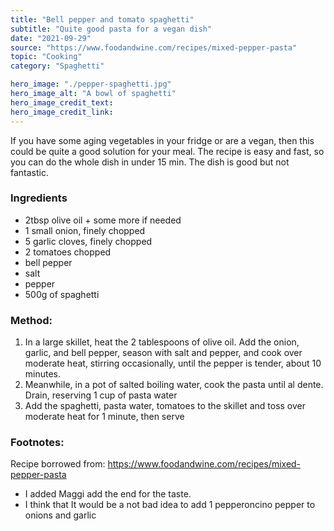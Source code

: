---
title: "Bell pepper and tomato spaghetti"
subtitle: "Quite good pasta for a vegan dish" 
date: "2021-09-29"
source: "https://www.foodandwine.com/recipes/mixed-pepper-pasta"
topic: "Cooking"
category: "Spaghetti"

hero_image: "./pepper-spaghetti.jpg"
hero_image_alt: "A bowl of spaghetti"
hero_image_credit_text: 
hero_image_credit_link: 
---

If you have some aging vegetables in your fridge or are
a vegan, then this could be quite a good solution for your meal. 
The recipe is easy and fast, so you can do the whole dish in under 15 min. 
The dish is good but not fantastic.

### Ingredients
- 2tbsp olive oil + some more if needed
- 1 small onion, finely chopped
- 5 garlic cloves, finely chopped
- 2 tomatoes chopped
- bell pepper
- salt 
- pepper
- 500g of spaghetti

### Method: 

1. In a large skillet, heat the 2 tablespoons of olive oil. 
Add the onion, garlic, and bell pepper, season with salt and pepper, and cook over moderate heat, 
stirring occasionally, until the pepper is tender, about 10 minutes.
2. Meanwhile, in a pot of salted boiling water, cook the pasta until al dente.
Drain, reserving 1 cup of pasta water
3. Add the spaghetti, pasta water, tomatoes to the skillet and toss over moderate 
heat for 1 minute, then serve

### Footnotes:

Recipe borrowed from:
https://www.foodandwine.com/recipes/mixed-pepper-pasta
- I added Maggi add the end for the taste.
- I think that It would be a not bad idea to add 1 pepperoncino 
pepper to onions and garlic